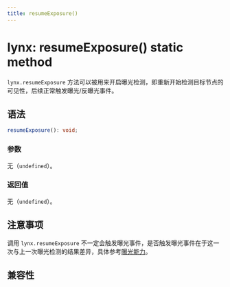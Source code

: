 ```yaml
---
title: resumeExposure()
---
```


# lynx: resumeExposure() static method

`lynx.resumeExposure` 方法可以被用来开启曝光检测，即重新开始检测目标节点的可见性，后续正常触发曝光/反曝光事件。

## 语法

```ts
resumeExposure(): void;
```

### 参数

无（`undefined`）。

### 返回值

无（`undefined`）。

## 注意事项

调用 `lynx.resumeExposure` 不一定会触发曝光事件，是否触发曝光事件在于这一次与上一次曝光检测的结果差异，具体参考[曝光能力](../../../guide/interaction/visibility-detection/exposure-ability.mdx)。

## 兼容性


<LegacyCompatTable metadata="lynx-api/lynx/resumeExposure" />
